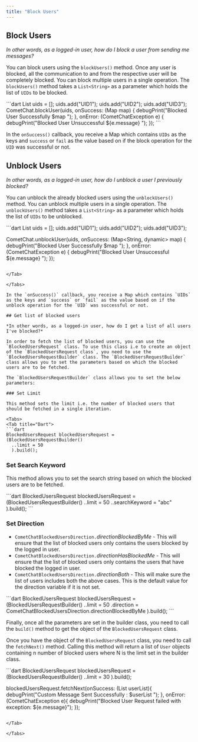 ```yaml
---
title: "Block Users"
---
```




## Block Users

*In other words, as a logged-in user, how do I block a user from sending me messages?*

You can block users using the `blockUsers()` method. Once any user is blocked, all the communication to and from the respective user will be completely blocked. You can block multiple users in a single operation. The `blockUsers()` method takes a `List<String>` as a parameter which holds the list of `UIDs` to be blocked.

<Tabs>
<Tab title="Dart">
```dart
List<String > uids = [];
uids.add("UID1");
uids.add("UID2");
uids.add("UID3");
CometChat.blockUser(uids, onSuccess: (Map<String, dynamic> map) {
debugPrint("Blocked User Successfully $map ");
}, onError: (CometChatException e) {
debugPrint("Blocked User Unsuccessful ${e.message} ");
});
```

</Tab>

</Tabs>

In the `onSuccess()` callback, you receive a Map which contains `UIDs` as the keys and `success` or `fail` as the value based on if the block operation for the `UID` was successful or not.

## Unblock Users

*In other words, as a logged-in user, how do I unblock a user I previously blocked?*

You can unblock the already blocked users using the `unblockUsers()` method. You can unblock multiple users in a single operation. The `unblockUsers()` method takes a `List<String>` as a parameter which holds the list of `UIDs` to be unblocked.

<Tabs>
<Tab title="Dart">
```dart
List<String > uids = [];
uids.add("UID1");
uids.add("UID2");
uids.add("UID3");

CometChat.unblockUser(uids, onSuccess: (Map<String, dynamic> map) {
 debugPrint("Blocked User Successfully $map ");
 }, onError: (CometChatException e) {
 debugPrint("Blocked User Unsuccessful ${e.message} ");
 });
```

</Tab>

</Tabs>

In the `onSuccess()` callback, you receive a Map which contains `UIDs` as the keys and `success` or `fail` as the value based on if the unblock operation for the `UID` was successful or not.

## Get list of blocked users

*In other words, as a logged-in user, how do I get a list of all users I've blocked?*

In order to fetch the list of blocked users, you can use the `BlockedUsersRequest` class. To use this class i.e to create an object of the `BlockedUsersRequest class`, you need to use the `BlockedUsersRequestBuilder` class. The `BlockedUsersRequestBuilder` class allows you to set the parameters based on which the blocked users are to be fetched.

The `BlockedUsersRequestBuilder` class allows you to set the below parameters:

### Set Limit

This method sets the limit i.e. the number of blocked users that should be fetched in a single iteration.

<Tabs>
<Tab title="Dart">
```dart
BlockedUsersRequest blockedUsersRequest =   (BlockedUsersRequestBuilder()
  ..limit = 50
  ).build();
```

</Tab>

</Tabs>

### Set Search Keyword

This method allows you to set the search string based on which the blocked users are to be fetched.

<Tabs>
<Tab title="Dart">
```dart
BlockedUsersRequest blockedUsersRequest =  (BlockedUsersRequestBuilder()
  ..limit = 50
  ..searchKeyword = "abc"
  ).build();
```

</Tab>

</Tabs>

### Set Direction

* `CometChatBlockedUsersDirection.`*directionBlockedByMe* - This will ensure that the list of blocked users only contains the users blocked by the logged in user.
* `CometChatBlockedUsersDirection.`*directionHasBlockedMe* - This will ensure that the list of blocked users only contains the users that have blocked the logged in user.
* `CometChatBlockedUsersDirection.`*directionBoth* - This will make sure the list of users includes both the above cases. This is the default value for the direction variable if it is not set.

<Tabs>
<Tab title="Dart">
```dart
BlockedUsersRequest blockedUsersRequest = (BlockedUsersRequestBuilder()
  ..limit = 50
  .direction = CometChatBlockedUsersDirection.directionBlockedByMe
  ).build();  
```

</Tab>

</Tabs>

Finally, once all the parameters are set in the builder class, you need to call the `build()` method to get the object of the `BlockedUsersRequest` class.

Once you have the object of the `BlockedUsersRequest` class, you need to call the `fetchNext()` method. Calling this method will return a list of `User` objects containing n number of blocked users where N is the limit set in the builder class.

<Tabs>
<Tab title="Dart">
```dart
BlockedUsersRequest blockedUsersRequest = (BlockedUsersRequestBuilder()
    ..limit = 30
  ).build();

blockedUsersRequest.fetchNext(onSuccess: (List<User> userList){
    debugPrint("Custom Message Sent Successfully : $userList ");
  }, onError: (CometChatException e){
    debugPrint("Blocked User Request failed with exception: ${e.message}");
}); 
```

</Tab>

</Tabs>

